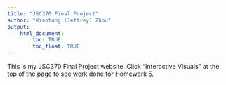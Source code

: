 ```yaml
---
title: "JSC370 Final Project"
author: "Xiaotang (Jeffrey) Zhou"
output: 
    html_document:
        toc: TRUE
        toc_float: TRUE
---
```


This is my JSC370 Final Project website. Click "Interactive Visuals" at the top of the page to see work done for Homework 5.